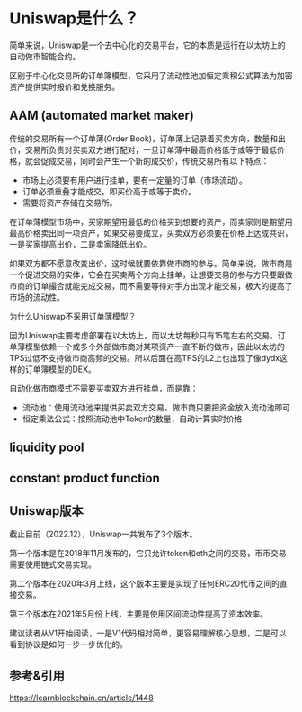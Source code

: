 # Uniswap是什么？
简单来说，Uniswap是一个去中心化的交易平台，它的本质是运行在以太坊上的自动做市智能合约。

区别于中心化交易所的订单簿模型，它采用了流动性池加恒定乘积公式算法为加密资产提供实时报价和兑换服务。


## AAM (automated market maker)
传统的交易所有一个订单薄(Order Book)，订单薄上记录着买卖方向，数量和出价，交易所负责对买卖双方进行配对，一旦订单薄中最高价格低于或等于最低价格，就会促成交易，同时会产生一个新的成交价，传统交易所有以下特点：

* 市场上必须要有用户进行挂单，要有一定量的订单（市场流动）。
* 订单必须重叠才能成交，即买价高于或等于卖价。
* 需要将资产存储在交易所。

在订单薄模型市场中，买家期望用最低的价格买到想要的资产，而卖家则是期望用最高价格卖出同一项资产，如果交易要成立，买卖双方必须要在价格上达成共识，一是买家提高出价，二是卖家降低出价。

如果双方都不愿意改变出价，这时候就要依靠做市商的参与。简单来说，做市商是一个促进交易的实体，它会在买卖两个方向上挂单，让想要交易的参与方只要跟做市商的订单撮合就能完成交易，而不需要等待对手方出现才能交易，极大的提高了市场的流动性。

为什么Uniswap不采用订单薄模型？

因为Uniswap主要考虑部署在以太坊上，而以太坊每秒只有15笔左右的交易。订单薄模型依赖一个或多个外部做市商对某项资产一直不断的做市，因此以太坊的TPS过低不支持做市商高频的交易。所以后面在高TPS的L2上也出现了像dydx这样的订单簿模型的DEX。

自动化做市商模式不需要买卖双方进行挂单，而是靠：
* 流动池：使用流动池来提供买卖双方交易，做市商只要把资金放入流动池即可
* 恒定乘法公式：按照流动池中Token的数量，自动计算实时价格

## liquidity pool

## constant product function

## Uniswap版本
截止目前（2022.12），Uniswap一共发布了3个版本。

第一个版本是在2018年11月发布的，它只允许token和eth之间的交易，币币交易需要使用链式交易实现。

第二个版本在2020年3月上线，这个版本主要是实现了任何ERC20代币之间的直接交易。

第三个版本在2021年5月份上线，主要是使用区间流动性提高了资本效率。

建议读者从V1开始阅读，一是V1代码相对简单，更容易理解核心思想，二是可以看到协议是如何一步一步优化的。

## 参考&引用
https://learnblockchain.cn/article/1448